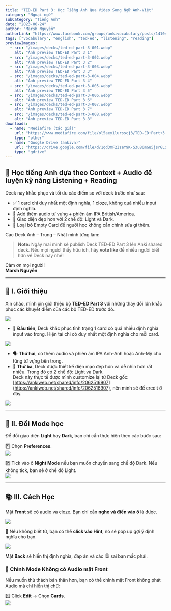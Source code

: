 ```yaml
---
title: "TED-ED Part 3: Học Tiếng Anh Qua Video Song Ngữ Anh-Việt"
category: "Ngoại ngữ"
subCategory: "Tiếng Anh"
date: "2023-06-24"
author: "Marsh Nguyễn"
authorLink: "https://www.facebook.com/groups/ankivocabulary/posts/1410428709716782/"
tags: ["vocabulary", "english", "ted-ed", "listening", "reading"]
previewImages:
  - src: "/images/decks/ted-ed-part-3-001.webp"
    alt: "Ảnh preview TED-ED Part 3 1"
  - src: "/images/decks/ted-ed-part-3-002.webp"
    alt: "Ảnh preview TED-ED Part 3 2"
  - src: "/images/decks/ted-ed-part-3-003.webp"
    alt: "Ảnh preview TED-ED Part 3 3"
  - src: "/images/decks/ted-ed-part-3-004.webp"
    alt: "Ảnh preview TED-ED Part 3 4"
  - src: "/images/decks/ted-ed-part-3-005.webp"
    alt: "Ảnh preview TED-ED Part 3 5"
  - src: "/images/decks/ted-ed-part-3-006.webp"
    alt: "Ảnh preview TED-ED Part 3 6"
  - src: "/images/decks/ted-ed-part-3-007.webp"
    alt: "Ảnh preview TED-ED Part 3 7"
  - src: "/images/decks/ted-ed-part-3-008.webp"
    alt: "Ảnh preview TED-ED Part 3 8"
downloads:
  - name: "Mediafire (tác giả)"
    url: "https://www.mediafire.com/file/ol5aey1lursscj3/TED-ED+Part+3.apkg/file"
    type: "other"
  - name: "Google Drive (ankivn)"
    url: "https://drive.google.com/file/d/1qd3mF2IzeY9K-S3u80mGu5jsrGLzsdec/view?usp=drive_link"
    type: "gdrive"
---
```


## 🌟 Học tiếng Anh dựa theo Context + Audio để luyện kỹ năng Listening + Reading

Deck này khắc phục và tối ưu các điểm so với deck trước như sau:

- ✅ 1 card chỉ duy nhất một định nghĩa, 1 cloze, không quá nhiều input định nghĩa.
- 🧠 Add thêm audio từ vựng + phiên âm IPA British/America.
- 🎨 Giao diện đẹp hơn với 2 chế độ: Light và Dark.
- 🎀 Loại bỏ Empty Card để người học không cần chỉnh sửa gì thêm.

Các Deck Anh – Trung – Nhật mình từng làm:

> **Note:** Ngày mai mình sẽ publish Deck TED-ED Part 3 lên Anki shared deck. Nếu mọi người thấy hữu ích, hãy **vote like** để nhiều người biết hơn về Deck này nhé!

Cảm ơn mọi người!  
**Marsh Nguyễn**

---

## 📝 I. Giới thiệu

Xin chào, mình xin giới thiệu bộ **TED-ED Part 3** với những thay đổi lớn khắc phục các khuyết điểm của các bộ TED-ED trước đó.

![](/images/decks/ted-ed-part-3-001.webp)

- 🧩 **Đầu tiên**, Deck khắc phục tình trạng 1 card có quá nhiều định nghĩa input vào trong. Hiện tại chỉ có duy nhất một định nghĩa cho mỗi card.

![](/images/decks/ted-ed-part-3-002.webp)

- 🗣️ **Thứ hai**, có thêm audio và phiên âm IPA Anh-Anh hoặc Anh-Mỹ cho từng từ vựng bên trong.
- 🎨 **Thứ ba**, Deck được thiết kế diện mạo đẹp hơn và dễ nhìn hơn rất nhiều. Trong đó có 2 chế độ: Light và Dark.  
Deck này thực tế được mình customize lại từ Deck gốc: [https://ankiweb.net/shared/info/2062516907](https://ankiweb.net/shared/info/2062516907), nên mình sẽ để credit ở đây.

![](/images/decks/ted-ed-part-3-003.webp)

---

## 🌈 II. Đổi Mode học

Để đổi giao diện **Light** hay **Dark**, bạn chỉ cần thực hiện theo các bước sau:

1️⃣ Chọn **Preferences**.  
![](/images/decks/ted-ed-part-3-004.webp)

2️⃣ Tick vào ô **Night Mode** nếu bạn muốn chuyển sang chế độ Dark. Nếu không tick, bạn sẽ ở chế độ Light.  
![](/images/decks/ted-ed-part-3-005.webp)

---

## 📚 III. Cách Học

Mặt **Front** sẽ có audio và cloze. Bạn chỉ cần **nghe và điền vào ô** là được.

![](/images/decks/ted-ed-part-3-006.webp)

📌 Nếu không biết từ, bạn có thể **click vào Hint**, nó sẽ pop up gợi ý định nghĩa cho bạn.

![](/images/decks/ted-ed-part-3-007.webp)

Mặt **Back** sẽ hiển thị định nghĩa, đáp án và các lỗi sai bạn mắc phải.

### 🔧 Chỉnh Mode Không có Audio mặt Front

Nếu muốn thử thách bản thân hơn, bạn có thể chỉnh mặt Front không phát Audio mà chỉ hiển thị chữ:

1️⃣ Click **Edit** -> Chọn **Cards**.  
![](/images/decks/ted-ed-part-3-008.webp)